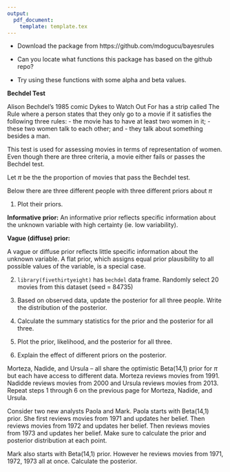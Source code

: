 ```yaml
---
output: 
  pdf_document:
    template: template.tex
---
```


\section{library(bayesrules)}

- Download the package from https://github.com/mdogucu/bayesrules

- Can you locate what functions this package has based on the github repo? 

- Try using these functions with some alpha and beta values.

__Bechdel Test__

Alison Bechdel’s 1985 comic Dykes to Watch Out For has a strip called The Rule where a person states that they only go to a movie if it satisfies the
following three rules:
- the movie has to have at least two women in it;
- these two women talk to each other; and
- they talk about something besides a man.

This test is used for assessing movies in terms of representation of women. Even though there are three criteria, a movie either fails or passes the Bechdel test.

\section{Different priors, different posteriors}

Let $\pi$ be the the proportion of movies that pass the Bechdel test.

Below there are three different people with three different priors about $\pi$

\begin{center}
\begin{tabular}{ |c|c|c| } 
 \hline
 optimist & clueless & feminist \\ \hline
 Beta(14,1) & Beta(1,1) & Beta(5,11) \\ 
 \hline
\end{tabular}
\end{center}

1) Plot their priors.

__Informative prior:__ An informative prior reflects specific information about the unknown
variable with high certainty (ie. low variability).


__Vague (diffuse) prior:__

A vague or diffuse prior reflects little specific information about the unknown variable. A flat prior, which assigns equal prior plausibility to all possible values of the variable, is a special case.


2) `library(fivethirtyeight)` has `bechdel` data frame. Randomly select 20 movies from this dataset (seed = 84735)

3) Based on observed data, update the posterior for all three people. Write the distribution of the posterior.

4) Calculate the summary statistics for the prior and the posterior for all three.

5) Plot the prior, likelihood, and the posterior for all three.

6) Explain the effect of different priors on the posterior.

\newpage

\section{Different data, different posteriors}

Morteza, Nadide, and Ursula –  all share the optimistic Beta(14,1) prior for $\pi$ but each have access to different data. Morteza reviews movies from 1991. Nadidde reviews movies from 2000 and Ursula reviews movies from 2013. Repeat steps 1 through 6 on the previous page for Morteza, Nadide, and Ursula.

\section{Sequential Bayes}

Consider two new analysts Paola and Mark. Paola starts with Beta(14,1) prior. She first reviews movies from 1971 and updates her belief. Then reviews movies from 1972 and updates her belief. Then reviews movies from 1973 and updates her belief. Make sure to calculate the prior and posterior distribution at each point.

Mark also starts with Beta(14,1) prior. However he reviews movies from 1971, 1972, 1973 all at once. Calculate the posterior.

\section{Data order invariance}